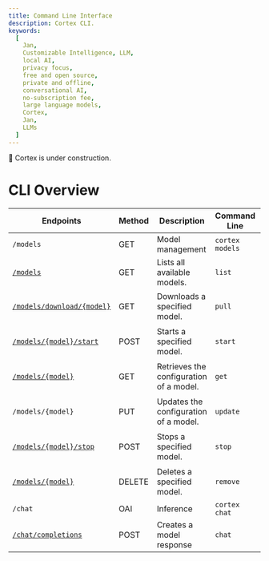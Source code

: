 ```yaml
---
title: Command Line Interface
description: Cortex CLI.
keywords:
  [
    Jan,
    Customizable Intelligence, LLM,
    local AI,
    privacy focus,
    free and open source,
    private and offline,
    conversational AI,
    no-subscription fee,
    large language models,
    Cortex,
    Jan,
    LLMs
  ]
---
```



<Callout type="warning">
🚧 Cortex is under construction.
</Callout>

# CLI Overview

| Endpoints                | Method | Description                             | Command Line          | Example                        |
|--------------------------|--------|-----------------------------------------|-----------------------|--------------------------------|
| `/models`                | GET    | Model management                        | `cortex models`       |                                |
| [`/models`](/cortex/cli/models/list)                | GET    | Lists all available models.             | `list`                | `cortex models list`           |
| [`/models/download/{model}`](/cortex/cli/models/download) | GET    | Downloads a specified model.            | `pull`                | `cortex models pull llama3:8b` |
| [`/models/{model}/start`](/cortex/cli/models/start)  | POST   | Starts a specified model.               | `start`               | `cortex models start llama3:8b`|
| [`/models/{model}`](/cortex/cli/models/get)        | GET    | Retrieves the configuration of a model. | `get`                 | `cortex models get llama3:8b`  |
| `/models/{model}`        | PUT    | Updates the configuration of a model.   | `update`              | `cortex models update llama3:8b`|
| [`/models/{model}/stop`](/cortex/cli/models/stop)   | POST   | Stops a specified model.                | `stop`                | `cortex models stop llama3:8b` |
| [`/models/{model}`](/cortex/cli/models/remove)        | DELETE | Deletes a specified model.              | `remove`              | `cortex models remove llama3:8b`|
| `/chat`                  | OAI    | Inference                               | `cortex chat`         |                                |
| [`/chat/completions`](/cortex/cli/chat)      | POST   | Creates a model response                | `chat`                | `cortex chat`                  |
